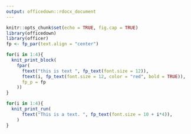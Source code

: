 ```yaml
---
output: officedown::rdocx_document
---
```


```r
knitr::opts_chunk$set(echo = TRUE, fig.cap = TRUE)
library(officedown)
library(officer)
fp <- fp_par(text.align = "center")
```

```r
for(i in 1:4){
  knit_print_block(
    fpar(
      ftext("this is text ", fp_text(font.size = 12)),
      ftext(i, fp_text(font.size = 12, color = "red", bold = TRUE)),
      fp_p = fp
    ))
}
```


```r
for(i in 1:4){
  knit_print_run(
      ftext("This is a text. ", fp_text(font.size = 10 + i*4)),
    )
}
```

